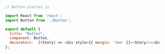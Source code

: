 ```js
// Button.stories.js

import React from 'react';
import Button from './Button';

export default {
  title: "Button",
  component: Button,
  decorators:  [(Story) => <div style={{ margin: '3em' }}><Story/></div>]
};
```